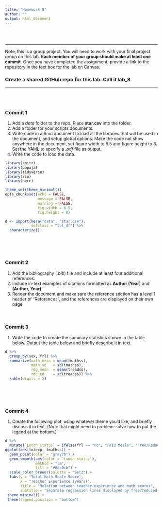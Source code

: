 ```yaml
---
title: "Homework 8"
author: ""
output: html_document
---
```

<br>
<br>

----


Note, this is a group project. You will need to work with your final project group on this lab. **Each member of your group should make at least one commit**. Once you have completed the assignment, provide a link to the repository in the
text box for the lab on Canvas.

### Create a shared GitHub repo for this lab. Call it **lab_8**

----
<br>
<br>

### Commit 1

1. Add a *data* folder to the repo. Place **star.csv** into the folder.
2. Add a folder for your scripts documents.
3. Write code in a Rmd document to load all the libraries that will be used in the document, and setup global options. Make the code not show anywhere in the document, set figure width to 6.5 and figure height to 8. Set the YAML to specify a *.pdf* file as output.
4. Write the code to load the data.

```r
library(knitr)
library(papaja)
library(tidyverse)
library(rio)
library(here)

theme_set(theme_minimal())
opts_chunk$set(echo = FALSE,
               message = FALSE,
               warning = FALSE,
               fig.width = 6.5,
               fig.height = 8)
```

```r
d <- import(here("data", "star.csv"),
            setclass = "tbl_df") %>% 
  characterize()
```
<br>
<br>
<br>

### Commit 2

1. Add the bibliography (*.bib*) file and include at least four additional references.
2. Include in-text examples of citations formatted as **Author (Year)** and **(Author, Year)**. 
3. Render the document and make sure the reference section has a level 1 header of "References", and the references are displayed on their own page.
<br>
<br>
<br>

### Commit 3

1. Write the code to create the summary statistics shown in the table below. Output the table below and briefly describe it in text.

```r
d %>% 
  group_by(sex, frl) %>% 
  summarize(math_mean = mean(tmathss),
            math_sd   = sd(tmathss),
            rdg_mean  = mean(treadss),
            rdg_sd    = sd(treadss)) %>% 
  kable(digits = 2)
```
<br>
<br>
<br>

### Commit 4

1. Create the following plot, using whatever theme you'd like, and briefly discuss it in text. (Note that might need to problem-solve how to put the legend at the bottom.)

```r
d %>% 
  mutate(`Lunch status` = ifelse(frl == "no", "Paid Meals", "Free/Reduced Price Meals")) %>% 
ggplot(aes(totexp, tmathss)) +
  geom_point(color = "gray70") +
  geom_smooth(aes(color = `Lunch status`),
              method = "lm",
              fill = "#8da0cb") +
  scale_color_brewer(palette = "Set2") +
  labs(y = "Total Math Scale Score",
       x = "Teacher Experience (years)",
       title = "Relation between teacher experience and math scores",
       subtitle = "Separate regression lines displayed by free/reduced price lunch status") +
 theme_minimal() +
 theme(legend.position = "bottom")
```

  
